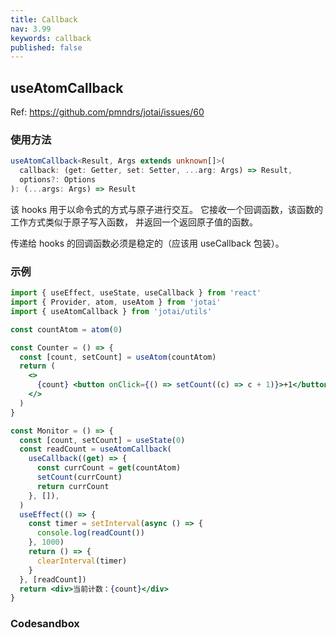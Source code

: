 ```yaml
---
title: Callback
nav: 3.99
keywords: callback
published: false
---
```


## useAtomCallback

Ref: https://github.com/pmndrs/jotai/issues/60

### 使用方法

```ts
useAtomCallback<Result, Args extends unknown[]>(
  callback: (get: Getter, set: Setter, ...arg: Args) => Result,
  options?: Options
): (...args: Args) => Result
```

该 hooks 用于以命令式的方式与原子进行交互。
它接收一个回调函数，该函数的工作方式类似于原子写入函数，
并返回一个返回原子值的函数。

传递给 hooks 的回调函数必须是稳定的（应该用 useCallback 包装）。

### 示例

```jsx
import { useEffect, useState, useCallback } from 'react'
import { Provider, atom, useAtom } from 'jotai'
import { useAtomCallback } from 'jotai/utils'

const countAtom = atom(0)

const Counter = () => {
  const [count, setCount] = useAtom(countAtom)
  return (
    <>
      {count} <button onClick={() => setCount((c) => c + 1)}>+1</button>
    </>
  )
}

const Monitor = () => {
  const [count, setCount] = useState(0)
  const readCount = useAtomCallback(
    useCallback((get) => {
      const currCount = get(countAtom)
      setCount(currCount)
      return currCount
    }, []),
  )
  useEffect(() => {
    const timer = setInterval(async () => {
      console.log(readCount())
    }, 1000)
    return () => {
      clearInterval(timer)
    }
  }, [readCount])
  return <div>当前计数：{count}</div>
}
```

### Codesandbox

<CodeSandbox id="95gxnt" />
